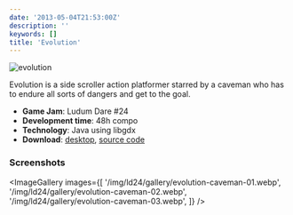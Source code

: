 ```yaml
---
date: '2013-05-04T21:53:00Z'
description: ''
keywords: []
title: 'Evolution'
---
```


![evolution](/img/ld24/evolution.webp)

Evolution is a side scroller action platformer starred by a caveman who has to endure all sorts of dangers and get to the goal.

- **Game Jam**: Ludum Dare #24
- **Development time**: 48h compo
- **Technology**: Java using libgdx
- **Download**: [desktop](https://dl.dropbox.com/u/1439807/ld24-evolution/evolution-caveman.jar), [source code](https://github.com/siondream/ludumdare-24)

### Screenshots

<ImageGallery
  images={[
    '/img/ld24/gallery/evolution-caveman-01.webp',
    '/img/ld24/gallery/evolution-caveman-02.webp',
    '/img/ld24/gallery/evolution-caveman-03.webp',
  ]}
/>
